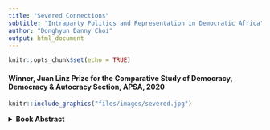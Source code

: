 ```yaml
---
title: "Severed Connections"
subtitle: "Intraparty Politics and Representation in Democratic Africa"
author: "Donghyun Danny Choi"
output: html_document
---
```


```r
knitr::opts_chunk$set(echo = TRUE)
```

#### Winner, __Juan Linz Prize__ for the Comparative Study of Democracy, Democracy & Autocracy Section, APSA, 2020 ####

``` r
knitr::include_graphics("files/images/severed.jpg")
```

<details>
<summary>
<b>Book Abstract</b>
</summary>
<p>This book project explores the conditions under which political parties can undermine the representation of citizen interests in new democracies. Conventional wisdom has emphasized the centrality of parties in mediating the relationship between voters and politicians, attributing the representational deficit observed across the developing world to the lack of stable partisan attachments or the ephemeral nature of political parties. I show that this may not be the case. To the contrary, political parties and their leaders can capitalize on their electoral dominance in local elections and authority over intraparty candidate selection institutions to sever the connection between voters and their representatives.

I employ a multi-method research strategy that brings together qualitative, quantitative, and experimental evidence based on 18 months of fieldwork in Kenya. To first establish that African parties often hold a monopoly on local power, I combine insights from more than 70 politician interviews and analyses of nationally representative surveys and constituency-level electoral returns across six African democracies. Drawing on a qualitative case study of political party organization in Kenya and a series of experiments conducted among 3,000 partisan primary voters, I also show that party leaders possess both institutional power and the persuasive influence over partisans to command control over the candidate selection process. Finally, I use supervised machine-learning methods on a large text corpus of more than 51,000 newspaper articles on Kenyan politicians to document the existence of a nomination tournament in which party leaders select candidates that focus on “party-oriented” activities, rather than “constituency-oriented” activities that would benefit their constituents.

Substantively, these findings contribute to the emerging consensus that democratic elections are necessary but insufficient to foster better representation and responsiveness for the people. However, while the dominant narrative in comparative politics has focused on structural-institutional factors such as ethnicity, clientelism, or electoral systems to understand this deficit, I shift the attention back to political parties. My project shows that the ideal of “representative democracy” is likely to remain elusive unless democracy within political parties is realized. When power and authority over party institutions and decision-making processes accumulate to a single individual or a small group of elites, these actors have the potential to effectively become “autocrats” within their domain; manipulating elected representatives who should primarily be interested in tending to their constituents to serve their political ambitions, thereby derailing the democratic process that they should protect.</p>
</details>


